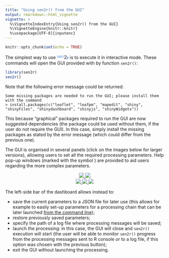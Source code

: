 ```yaml
---
title: "Using sen2r() from the GUI"
output: rmarkdown::html_vignette
vignette: >
  %\VignetteIndexEntry{Using sen2r() from the GUI}
  %\VignetteEngine{knitr::knitr}
  %\usepackage[UTF-8]{inputenc}
---
```


```r
knitr::opts_chunk$set(echo = TRUE)
```

The simplest way to use 
<span style="color:#5793dd;vertical-align:top;font-size:90%;font-weight:normal;">sen</span><span style="color:#6a7077;vertical-align:baseline;font-size:115%;font-weight:bolder;">2</span><span style="color:#2f66d5;vertical-align:baseline;font-size:90%;font-weight:bold;">r</span>
is to execute it in interactive mode.
These commands will open the GUI provided with by function `sen2r()`:
```r
library(sen2r)
sen2r()
```

Note that the following error message could be returned:
```
Some missing packages are needed to run the GUI; please install them with the command
> install.packages(c("leaflet", "leafpm", "mapedit", "shiny", "shinyFiles", "shinydashboard", "shinyjs", "shinyWidgets"))
```
This because "graphical" packages required to run the GUI are now suggested dependencies (the package could be used without them, if the user do not require the GUI).
In this case, simply install the missing packages as stated by the error message (which could differ from the previous one).


The GUI is organised in several panels (click on the images below for larger versions), 
allowing users to set all the required processing parameters.
Help pop-up windows (marked with the symbol
<span style = "color:darkcyan;"><i class="fa fa-question-circle"></i></span>)
are provided to aid users regarding the more complex parameters.

<p style="text-align:center;">
  <a href="https://github.com/ranghetti/sen2r/raw/main/man/figures/sen2r_gui_sheet1.png" target="_blank">
    <img src="../man/figures/sen2r_gui_sheet1_small.png">
  </a>
  <a href="https://github.com/ranghetti/sen2r/raw/main/man/figures/sen2r_gui_sheet2.png" target="_blank">
    <img src="../man/figures/sen2r_gui_sheet2_small.png">
  </a>
  <br/>
  <a href="https://github.com/ranghetti/sen2r/raw/main/man/figures/sen2r_gui_sheet3.png" target="_blank">
    <img src="../man/figures/sen2r_gui_sheet3_small.png">
  </a>
  <a href="https://github.com/ranghetti/sen2r/raw/main/man/figures/sen2r_gui_sheet4.png" target="_blank">
    <img src="../man/figures/sen2r_gui_sheet4_small.png">
  </a>
  <a href="https://github.com/ranghetti/sen2r/raw/main/man/figures/sen2r_gui_sheet5.png" target="_blank">
    <img src="../man/figures/sen2r_gui_sheet5_small.png">
  </a>
</p>

The left-side bar of the dashboard allows instead to: 

* save the current parameters to a JSON file for later use
    (this allows for example to easily set-up parameters for a processing chain
    that can be later launched [from the command line](sen2r_cmd.html));
* restore previously saved parameters; 
* specify the path of a log file where processing messages will be saved; 
* launch the processing:
    in this case, the GUI will close and `sen2r()` execution will start
    (the user will be able to monitor `sen2r()` progress from the processing 
    messages sent to R console _or_ to a log file, if this option was chosen 
    with the previous button);
* exit the GUI without launching the processing.
